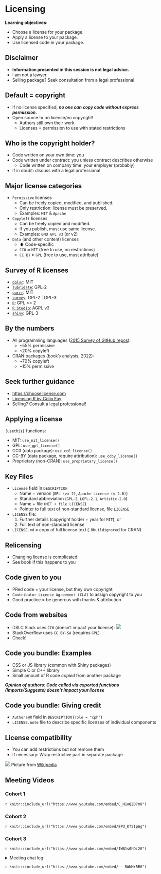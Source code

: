 # Licensing

**Learning objectives:**

-   Choose a license for your package.
-   Apply a license to your package.
-   Use licensed code in your package.

## Disclaimer {-}

-   **Information presented in this session is not legal advice.**
-   I am not a lawyer.
-   Selling package? Seek consultation from a legal professional.

## Default = copyright {-}

-   If no license specified, ***no one can copy code without express permission.***
-   Open source != no license/no copyright!
    -   Authors still own their work
    -   Licenses = permission to use with stated restrictions

## Who is the copyright holder? {-}

-   Code written on your own time: you
-   Code written under contract: you unless contract describes otherwise
    -   Code written on company time: your employer (probably)
-   If in doubt: discuss with a legal professional

## Major license categories {-}

-   `Permissive` licenses
    -   Can be freely copied, modified, and published.
    -   Only restriction: license must be preserved. 
    -   Examples: `MIT` & `Apache`
-   `Copyleft` licenses
    -   Can be freely copied and modified.
    -   If you publish, must use same license.
    -   Examples: `GNU GPL v3` (or v2)
-   `Data` (and other content) licenses
    -   ⬆️ Code-specific
    -   `CC0` ≈ `MIT` (free to use, no restrictions)
    -   `CC BY` ≈ `GPL` (free to use, must attribute)
    
## Survey of R licenses {-}

- [`dplyr`](https://cran.r-project.org/package=dplyr): MIT
- [`lubridate`](https://cran.r-project.org/package=lubridate): GPL-2
- [`purrr`](https://cran.r-project.org/package=purrr): MIT
- [`survey`](https://cran.r-project.org/package=survey): GPL-2 | GPL-3
- [`R`](https://www.r-project.org/about.html): GPL >= 2
- [`R Studio`](https://support.rstudio.com/hc/en-us/articles/217801078-What-license-is-RStudio-available-under-): AGPL v3
- [`shiny`](https://cran.r-project.org/package=shiny): GPL-3

## By the numbers {-}

-   All programming languages ([2015 Survey of GitHub repos](https://github.blog/2015-03-09-open-source-license-usage-on-github-com/)):
    -   ~55% permissive 
    -   ~20% copyleft
-   CRAN packages (book's analysis, 2022):
    -   ~70% copyleft
    -   ~15% permissive

## Seek further guidance {-}

-   [https://chooselicense.com](https://choosealicense.com/)
-   [Licensing R by Colin Fay](https://thinkr-open.github.io/licensing-r/)
-   Selling? Consult a legal professional!

## Applying a license {-}

`{usethis}` functions:

-   MIT: `use_mit_license()`
-   GPL: `use_gpl_license()`
-   CC0 (data package): `use_cc0_license()`
-   CC-BY (data package, require attribution): `use_ccby_license()`
-   Proprietary (non-CRAN): `use_proprietary_license()`

## Key Files {-}

-   `License` field in `DESCRIPTION`
    -   Name + version (`GPL (>= 2)`, `Apache License (= 2.0)`)
    -   Standard abbreviation (`GPL-2`, `LGPL-2.1`, `Artistic-2.0`)
    -   Name + file (`MIT + file LICENSE`)
    -   Pointer to full text of non-standard license, file `LICENSE`
-   `LICENSE` file:
    1. Further details (copyright holder + year for `MIT`), or
    2. Full text of non-standard license 
-   `LICENSE.md` = copy of full license text (`.Rbuildignore`d for CRAN) 

## Relicensing {-}

-   Changing license is complicated
-   See book if this happens to you

## Code given to you {-}

-   PRed code = your license, but they own copyright
-   `Contributor License Agreement (CLA)` to assign copyright to you
-   Good practice = be generous with thanks & attribution

## Code from websites {-}

-   DSLC Slack uses `CC0` (doesn't impact your license): ![](images/12-licensing/r4ds-cc0-license.png)
-   StackOverflow uses `CC BY-SA` (requires `GPL`)
-   Check!

## Code you bundle: Examples {-}

-   CSS or JS library (common with Shiny packages)
-   Simple C or C++ library
-   Small amount of R code *copied* from another package

***Opinion of authors: Code called via exported functions (Imports/Suggests) doesn't impact your license***

## Code you bundle: Giving credit {-}

-   `Authors@R` field in `DESCRIPTION` (`role = "cph"`)
-   `LICENSE.note` file to describe specific licenses of individual components

## License compatibility {-}

-   You can add restrictions but not remove them
-   If necessary: Wrap restrictive part in separate package
  
![](images/12-licensing/license-compatibility.png)
Picture from [Wikipedia](https://en.wikipedia.org/wiki/License_compatibility#Compatibility_of_FOSS_licenses)


## Meeting Videos {-}

### Cohort 1 {-}

`r knitr::include_url("https://www.youtube.com/embed/C_H1oQZD7m8")`


### Cohort 2 {-}

`r knitr::include_url("https://www.youtube.com/embed/8PU_KT5IpWg")`


### Cohort 3 {-}

`r knitr::include_url("https://www.youtube.com/embed/IWB1s0hDi20")`

<details>
<summary> Meeting chat log </summary>

```
00:05:51	Ryan Metcalf:	Russ Hyde's new Cohort, "JavaScript for R": https://book.javascript-for-r.com/
00:10:18	Isabella Velásquez:	Total Eclipse of the Heart ;D
00:10:32	Ryan Metcalf:	OUTSTANDING!!!!
00:50:52	Ryan Metcalf:	One of my favorite copyright battles was Google's development of the Dvorak language (for Android) which contained some levels of Java functions. When Oracle acquired Sun Microsystems in 2009, one of the first orders of business for Oracle was to go after Google for the a couple of code snippets supporting Android.
00:51:48	Ryan Metcalf:	A good bit of reading, but great as a Legal use case of bridging open and closed source coding. https://www.supremecourt.gov/opinions/20pdf/18-956_d18f.pdf

#### Part 2
00:01:58	Ryan Metcalf:	Fix for BlueTooth: sudo kill bluetoothd
00:04:49	Brendan Lam:	https://twitter.com/lucystats/status/959504698842652672
00:04:57	Brendan Lam:	How to pronounce it (supposedly)
00:05:22	Ryan Metcalf:	Awesome Brendan! great thread!
00:17:32	Ryan Metcalf:	https://creativecommons.org/Government
00:18:59	Ryan Metcalf:	Directly related to the US: https://resources.data.gov/open-licenses/
00:24:16	Ryan Metcalf:	Quick side note: I received a block due to API key. You can acquire one at: http://api.census.gov/data/key_signup.html
00:41:21	Ryan Metcalf:	The Google Verse turned up this link for R as a package is GPL-2 | GPL-3. https://www.r-project.org/Licenses/#:~:text=R%20as%20a%20package%20is,to%20see%20if%20this%20applies.
00:44:14	Isabella Velásquez:	??pivot_longer every day
00:49:28	Rex Parsons:	I think you're right
01:06:38	Isabella Velásquez:	I learned of this add in that helps with roxygen2 tags: https://github.com/matt-dray/snorkel
01:11:24	Ryan Metcalf:	S3 Reference: https://adv-r.hadley.nz/s3.html?q=S3#implicit-class
```
</details>

`r knitr::include_url("https://www.youtube.com/embed/---BWbMr5B0")`
